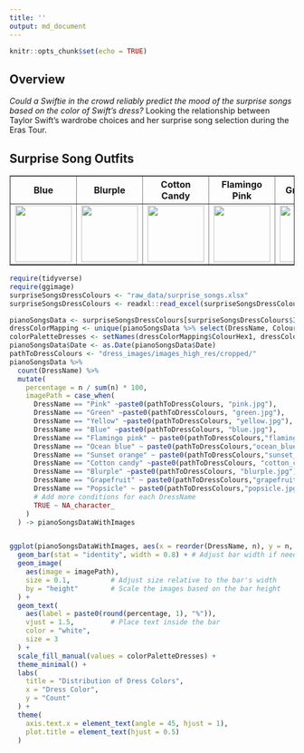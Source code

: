 ```yaml
---
title: ''
output: md_document
---
```


```r
knitr::opts_chunk$set(echo = TRUE)
```

## Overview

*Could a Swiftie in the crowd reliably predict the mood of the surprise songs based on the color of Swift's dress?* Looking the relationship between Taylor Swift's wardrobe choices and her surprise song selection during the Eras Tour. 


## Surprise Song Outfits

<table border="1">
    <tr>
        <th>Blue</th>
        <th>Blurple</th>
        <th>Cotton Candy</th>
        <th>Flamingo Pink</th>
        <th>Grapefruit</th>
        <th>Green</th>
        <th>Ocean Blue</th>
        <th>Pink</th>
        <th>Popsicle</th>
        <th>Sunset Orange</th>
        <th>Yellow</th>
    </tr>
    <tr>
        <td><img src="https://github.com/cmjt/studyinswift/blob/main/dress_images/images_medium_res/blue.jpg?raw=true" width="100"></td>
        <td><img src="https://github.com/cmjt/studyinswift/blob/main/dress_images/images_medium_res/blurple.jpg?raw=true" width="100"></td>
        <td><img src="https://github.com/cmjt/studyinswift/blob/main/dress_images/images_medium_res/cotton_candy.jpg?raw=true" width="100"></td>
        <td><img src="https://github.com/cmjt/studyinswift/blob/main/dress_images/images_medium_res/flamingo_pink.jpg?raw=true" width="100"></td>
        <td><img src="https://github.com/cmjt/studyinswift/blob/main/dress_images/images_medium_res/grapefruit.jpg?raw=true" width="100"></td>
        <td><img src="https://github.com/cmjt/studyinswift/blob/main/dress_images/images_medium_res/green.jpg?raw=true" width="100"></td>
        <td><img src="https://github.com/cmjt/studyinswift/blob/main/dress_images/images_medium_res/ocean_blue.jpg?raw=true" width="100"></td>
        <td><img src="https://github.com/cmjt/studyinswift/blob/main/dress_images/images_medium_res/pink.jpg?raw=true" width="100"></td>
        <td><img src="https://github.com/cmjt/studyinswift/blob/main/dress_images/images_medium_res/popsicle.jpg?raw=true" width="100"></td>
        <td><img src="https://github.com/cmjt/studyinswift/blob/main/dress_images/images_medium_res/sunset_orange.jpg?raw=true" width="100"></td>
        <td><img src="https://github.com/cmjt/studyinswift/blob/main/dress_images/images_medium_res/yellow.jpg?raw=true" width="100"></td>
    </tr>
</table>


```r
require(tidyverse)
require(ggimage)
surpriseSongsDressColours <- "raw_data/surprise_songs.xlsx"
surpriseSongsDressColours <- readxl::read_excel(surpriseSongsDressColours, sheet = "List")

pianoSongsData <- surpriseSongsDressColours[surpriseSongsDressColours$Instrument == "Piano",]
dressColorMapping <- unique(pianoSongsData %>% select(DressName, ColourHex1))
colorPaletteDresses <- setNames(dressColorMapping$ColourHex1, dressColorMapping$DressName)
pianoSongsData$Date <- as.Date(pianoSongsData$Date)
pathToDressColours <- "dress_images/images_high_res/cropped/"
pianoSongsData %>%
  count(DressName) %>%
  mutate(
    percentage = n / sum(n) * 100,
    imagePath = case_when(
      DressName == "Pink" ~paste0(pathToDressColours, "pink.jpg"),
      DressName == "Green" ~paste0(pathToDressColours, "green.jpg"),
      DressName == "Yellow" ~paste0(pathToDressColours, "yellow.jpg"),
      DressName == "Blue" ~paste0(pathToDressColours, "blue.jpg"),
      DressName == "Flamingo pink" ~ paste0(pathToDressColours,"flamingo_pink.jpg"),
      DressName == "Ocean blue" ~ paste0(pathToDressColours,"ocean_blue.jpg"),
      DressName == "Sunset orange" ~ paste0(pathToDressColours,"sunset_orange.jpg"),
      DressName == "Cotton candy" ~paste0(pathToDressColours, "cotton_candy.jpg"),
      DressName == "Blurple" ~paste0(pathToDressColours, "blurple.jpg"),
      DressName == "Grapefruit" ~ paste0(pathToDressColours,"grapefruit.jpg"),
      DressName == "Popsicle" ~ paste0(pathToDressColours,"popsicle.jpg"),
      # Add more conditions for each DressName
      TRUE ~ NA_character_
    )
  ) -> pianoSongsDataWithImages


ggplot(pianoSongsDataWithImages, aes(x = reorder(DressName, n), y = n, fill = DressName)) +
  geom_bar(stat = "identity", width = 0.8) + # Adjust bar width if needed
  geom_image(
    aes(image = imagePath), 
    size = 0.1,          # Adjust size relative to the bar's width
    by = "height"        # Scale the images based on the bar height
  ) +
  geom_text(
    aes(label = paste0(round(percentage, 1), "%")), 
    vjust = 1.5,         # Place text inside the bar
    color = "white", 
    size = 3
  ) +
  scale_fill_manual(values = colorPaletteDresses) +
  theme_minimal() +
  labs(
    title = "Distribution of Dress Colors",
    x = "Dress Color",
    y = "Count"
  ) +
  theme(
    axis.text.x = element_text(angle = 45, hjust = 1),
    plot.title = element_text(hjust = 0.5)
  )


```
